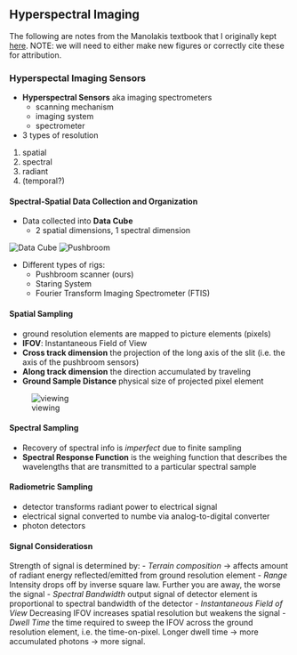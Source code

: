 ## Hyperspectral Imaging


The following are notes from the Manolakis textbook that I originally kept [here](https://github.com/john-waczak/dissertation/blob/main/notes/remote_sensing/Manolakis/Introduction.md). NOTE: we will need to either make new figures or correctly cite these for attribution.

### Hyperspectal Imaging Sensors

- **Hyperspectral Sensors** aka imaging spectrometers
  - scanning mechanism
  - imaging system
  - spectrometer
- 3 types of resolution 
1. spatial 
2. spectral 
3. radiant 
4. (temporal?)

#### Spectral-Spatial Data Collection and Organization 
- Data collected into **Data Cube**
  - 2 spatial dimensions, 1 spectral dimension
  
![Data Cube](./figures/datacube.png)
![Pushbroom](./figures/pushbroom.png)

- Different types of rigs: 
  - Pushbroom scanner (ours) 
  - Staring System 
  - Fourier Transform Imaging Spectrometer (FTIS) 
  
#### Spatial Sampling 
- ground resolution elements are mapped to picture elements (pixels) 
- **IFOV**: Instantaneous Field of View
- **Cross track dimension** the projection of the long axis of the slit (i.e. the axis of the pushbroom sensors)
- **Along track dimension** the direction accumulated by traveling 
- **Ground Sample Distance** physical size of projected pixel element 

![viewing](./figures/scanningProcedure.png)

#### Spectral Sampling 
- Recovery of spectral info is *imperfect* due to finite sampling 
- **Spectral Response Function** is the weighing function that describes the wavelengths that are transmitted to a particular spectral sample 

#### Radiometric Sampling
- detector transforms  radiant power to electrical signal 
- electrical signal converted to numbe via analog-to-digital converter
- photon detectors 

#### Signal Consideratiosn 
Strength of signal is determined by: 
- *Terrain composition* $\to$ affects amount of radiant energy reflected/emitted from ground resolution element
- *Range* Intensity drops off by inverse square law. Further you are away, the worse the signal
- *Spectral Bandwidth* output signal of detector element is proportional to spectral bandwidth of the detector
- *Instantaneous Field of View* Decreasing IFOV increases spatial resolution but weakens the signal
- *Dwell Time* the time required to sweep the IFOV across the ground resolution element, i.e. the time-on-pixel. Longer dwell time $\to$ more accumulated photons $\to$ more signal. 



